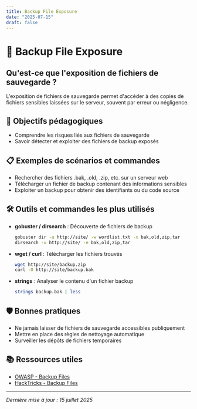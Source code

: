 ```yaml
---
title: Backup File Exposure
date: "2025-07-15"
draft: false
---
```


# 💾 Backup File Exposure

## Qu'est-ce que l'exposition de fichiers de sauvegarde ?

L'exposition de fichiers de sauvegarde permet d'accéder à des copies de fichiers sensibles laissées sur le serveur, souvent par erreur ou négligence.

## 🎯 Objectifs pédagogiques

- Comprendre les risques liés aux fichiers de sauvegarde
- Savoir détecter et exploiter des fichiers de backup exposés

## 📋 Exemples de scénarios et commandes

- Rechercher des fichiers .bak, .old, .zip, etc. sur un serveur web
- Télécharger un fichier de backup contenant des informations sensibles
- Exploiter un backup pour obtenir des identifiants ou du code source

## 🛠️ Outils et commandes les plus utilisés

- **gobuster / dirsearch** : Découverte de fichiers de backup
  ```bash
  gobuster dir -u http://site/ -w wordlist.txt -x bak,old,zip,tar
  dirsearch -u http://site/ -e bak,old,zip,tar
  ```
- **wget / curl** : Télécharger les fichiers trouvés
  ```bash
  wget http://site/backup.zip
  curl -O http://site/backup.bak
  ```
- **strings** : Analyser le contenu d'un fichier backup
  ```bash
  strings backup.bak | less
  ```

## 🛡️ Bonnes pratiques

- Ne jamais laisser de fichiers de sauvegarde accessibles publiquement
- Mettre en place des règles de nettoyage automatique
- Surveiller les dépôts de fichiers temporaires

## 📚 Ressources utiles

- [OWASP - Backup Files](https://owasp.org/www-community/vulnerabilities/Backup_Files_Exposure)
- [HackTricks - Backup Files](https://book.hacktricks.xyz/pentesting-web/backup-files)

---

_Dernière mise à jour : 15 juillet 2025_

